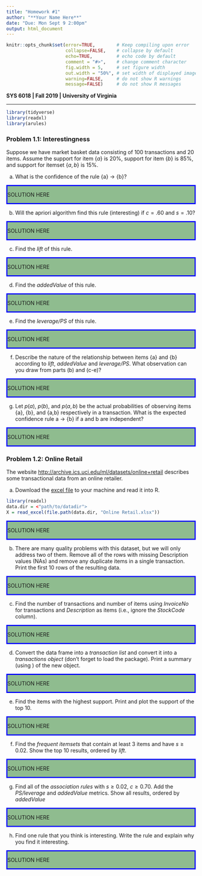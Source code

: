 ```yaml
---
title: "Homework #1"
author: "**Your Name Here**"
date: "Due: Mon Sept 9 2:00pm"
output: html_document
---
```


<!--- Below are global settings for knitr. You can override any of them by adding the changes to individual chunks --->

```r
knitr::opts_chunk$set(error=TRUE,        # Keep compiling upon error
                      collapse=FALSE,    # collapse by default
                      echo=TRUE,         # echo code by default
                      comment = "#>",    # change comment character
                      fig.width = 5,     # set figure width
                      out.width = "50%", # set width of displayed images
                      warning=FALSE,     # do not show R warnings
                      message=FALSE)     # do not show R messages
```

<!--- Solution Region --->
<style>
#solution {
  background-color: #8FBC8F;
  border-style: solid;
  border-color: blue
}
</style>



**SYS 6018 | Fall 2019 | University of Virginia**

*******************************************

<!--- Load Required R packages here --->
```r
library(tidyverse)
library(readxl)
library(arules)
```

### Problem 1.1: Interestingness 

Suppose we have market basket data consisting of 100 transactions and 20 items. Assume the support for item {$a$} is 20%, support for item {$b$} is 85%, and support for itemset {$a,b$} is 15%. 


a. What is the confidence of the rule {a} $\rightarrow$ {b}? 

<div id="solution">
SOLUTION HERE
</div>


b. Will the apriori algorithm find this rule (interesting) if $c=.60$ and $s=.10$?  

<div id="solution">
SOLUTION HERE
</div>


c. Find the *lift* of this rule. 

<div id="solution">
SOLUTION HERE
</div>


d. Find the *addedValue* of this rule. 

<div id="solution">
SOLUTION HERE
</div>



e. Find the *leverage/PS* of this rule. 

<div id="solution">
SOLUTION HERE
</div>



f. Describe the nature of the relationship between items {a} and {b} according to *lift*, *addedValue* and *leverage/PS*. What observation can you draw from parts (b) and (c-e)? 

<div id="solution">
SOLUTION HERE
</div>


g. Let $p(a)$, $p(b)$, and $p(a,b)$ be the actual probabilities of observing items {a}, {b}, and {a,b} respectively in a transaction. What is the expected confidence rule a -> {b} if a and b are independent? 

<div id="solution">
SOLUTION HERE
</div>




### Problem 1.2: Online Retail

The website <http://archive.ics.uci.edu/ml/datasets/online+retail> describes some transactional data from an online retailer. 


a. Download the [excel file](http://archive.ics.uci.edu/ml/machine-learning-databases/00352/Online%20Retail.xlsx) to your machine and read it into R. 
```r
library(readxl)
data.dir = <"path/to/datadir">
X = read_excel(file.path(data.dir, "Online Retail.xlsx"))
```

<div id="solution">
SOLUTION HERE
</div>



b. There are many quality problems with this dataset, but we will only address two of them. Remove all of the rows with missing Description values (NAs) and remove any duplicate items in a single transaction. Print the first 10 rows of the resulting data. 

<div id="solution">
SOLUTION HERE
</div>



c. Find the number of transactions and number of items using *InvoiceNo* for transactions and *Description* as items (i.e., ignore the *StockCode* column).

<div id="solution">
SOLUTION HERE
</div>




d. Convert the data frame into a *transaction list* and convert it into a *transactions object* (don't forget to load the \texttt{arules} package). Print a summary (using \texttt{summary()}) of the new object. 

<div id="solution">
SOLUTION HERE
</div>


e. Find the items with the highest support. Print and plot the support of the top 10. 

<div id="solution">
SOLUTION HERE
</div>



f. Find the *frequent itemsets* that contain at least 3 items and have $s\geq 0.02$. Show the top 10 results, ordered by *lift*. 

<div id="solution">
SOLUTION HERE
</div>



g. Find all of the *association rules* with $s \geq 0.02$, $c \geq 0.70$. Add the *PS/leverage* and *addedValue* metrics. Show all results, ordered by *addedValue*

<div id="solution">
SOLUTION HERE
</div>




h. Find one rule that you think is interesting. Write the rule and explain why you find it interesting. 

<div id="solution">
SOLUTION HERE
</div>















